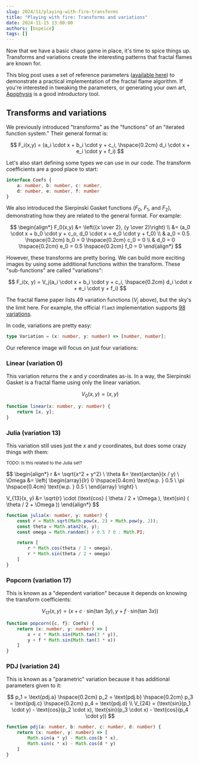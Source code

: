 ```yaml
---
slug: 2024/11/playing-with-fire-transforms
title: "Playing with fire: Transforms and variations"
date: 2024-11-15 13:00:00
authors: [bspeice]
tags: []
---
```


Now that we have a basic chaos game in place, it's time to spice things up. Transforms and variations create the
interesting patterns that fractal flames are known for.

<!-- truncate -->

This blog post uses a set of reference parameters ([available here](../params.flame)) to demonstrate a practical
implementation of the fractal flame algorithm. If you're interested in tweaking the parameters, or generating
your own art, [Apophysis](https://sourceforge.net/projects/apophysis/) is a good introductory tool.

## Transforms and variations


We previously introduced "transforms" as the "functions" of an "iterated function system." Their general format is:

$$
F_i(x,y) = (a_i \cdot x + b_i \cdot y + c_i, \hspace{0.2cm} d_i \cdot x + e_i \cdot y + f_i)
$$

Let's also start defining some types we can use in our code. The transform coefficients are a good place to start:

```typescript
interface Coefs {
    a: number, b: number, c: number,
    d: number, e: number, f: number
}
```

We also introduced the Sierpinski Gasket functions ($F_0$, $F_1$, and $F_2$), demonstrating how they are related to
the general format. For example:

$$
\begin{align*}
F_0(x,y) &= \left({x \over 2}, {y \over 2}\right) \\
&= (a_0 \cdot x + b_0 \cdot y + c_o, d_0 \cdot x + e_0 \cdot y + f_0) \\
& a_0 = 0.5 \hspace{0.2cm} b_0 = 0 \hspace{0.2cm} c_0 = 0 \\
& d_0 = 0 \hspace{0.2cm} e_0 = 0.5 \hspace{0.2cm} f_0 = 0
\end{align*}
$$

However, these transforms are pretty boring. We can build more exciting images by using some additional functions
within the transform. These "sub-functions" are called "variations":

$$
F_i(x, y) = V_j(a_i \cdot x + b_i \cdot y + c_i, \hspace{0.2cm} d_i \cdot x + e_i \cdot y + f_i)
$$

The fractal flame paper lists 49 variation functions ($V_j$ above), but the sky's the limit here.
For example, the official `flam3` implementation supports
[98 variations](https://github.com/scottdraves/flam3/blob/7fb50c82e90e051f00efcc3123d0e06de26594b2/variations.c).

In code, variations are pretty easy:

```typescript
type Variation = (x: number, y: number) => [number, number];
````

Our reference image will focus on just four variations:

### Linear (variation 0)

This variation returns the $x$ and $y$ coordinates as-is. In a way, the Sierpinski Gasket is
a fractal flame using only the linear variation.

$$
V_0(x,y) = (x,y)
$$

```typescript
function linear(x: number, y: number) {
    return [x, y];
}
```

### Julia (variation 13)

This variation still uses just the $x$ and $y$ coordinates, but does some crazy things with them:

<small>TODO: Is this related to the Julia set?</small>

$$
\begin{align*}
r &= \sqrt{x^2 + y^2} \\
\theta &= \text{arctan}(x / y) \\
\Omega &= \left\{
    \begin{array}{lr}
    0 \hspace{0.4cm} \text{w.p. } 0.5 \\
    \pi \hspace{0.4cm} \text{w.p. } 0.5 \\
    \end{array}
\right\} \\

V_{13}(x, y) &= \sqrt{r} \cdot (\text{cos} ( \theta / 2 + \Omega ), \text{sin} ( \theta / 2 + \Omega ))
\end{align*}
$$

```typescript
function julia(x: number, y: number) {
    const r = Math.sqrt(Math.pow(x, 2) + Math.pow(y, 2));
    const theta = Math.atan2(x, y);
    const omega = Math.random() > 0.5 ? 0 : Math.PI;

    return [
        r * Math.cos(theta / 2 + omega),
        r * Math.sin(theta / 2 + omega)
    ]
}
```

### Popcorn (variation 17)

This is known as a "dependent variation" because it depends on knowing the transform coefficients:

$$
V_{17}(x,y) = (x + c \cdot \text{sin}(\text{tan }3y), y + f \cdot \text{sin}(\text{tan }3x))
$$

```typescript
function popcorn({c, f}: Coefs) {
    return (x: number, y: number) => [
        x + c * Math.sin(Math.tan(3 * y)),
        y + f * Math.sin(Math.tan(3 * x))
    ]
}
```

### PDJ (variation 24)

This is known as a "parametric" variation because it has additional parameters given to it:

$$
p_1 = \text{pdj.a} \hspace{0.2cm} p_2 = \text{pdj.b} \hspace{0.2cm} p_3 = \text{pdj.c} \hspace{0.2cm} p_4 = \text{pdj.d} \\
V_{24} = (\text{sin}(p_1 \cdot y) - \text{cos}(p_2 \cdot x), \text{sin}(p_3 \cdot x) - \text{cos}(p_4 \cdot y))
$$

```typescript
function pdj(a: number, b: number, c: number, d: number) {
    return (x: number, y: number) => [
        Math.sin(a * y) - Math.cos(b * x),
        Math.sin(c * x) - Math.cos(d * y)
    ]
}
```